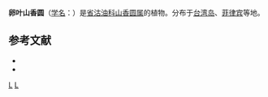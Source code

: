 {{Speciesbox
| genus = Turpinia
| species = ovalifolia
| authority = Elmer, 1908
| synonyms = 
* ''Turpinia lucida''
* ''Turpinia pachyphylla''
}}

'''卵叶山香圆'''（[[学名|学名]]：{{lang|la|''Turpinia ovalifolia''}}）是[[省沽油科|省沽油科]][[山香圆属|山香圆属]]的植物。分布于[[台湾岛|台湾岛]]、[[菲律宾|菲律宾]]等地。

== 参考文献 ==
<div class="references-small">
* {{cite web| url =http://www.bioinfo.cn/db05/KmzwSpecies.php?action=view&id=21400| title =卵叶山香圆| work =《中国高等植物数据库全库》| publisher =中国科学院微生物研究所| author =昆明植物研究所| accessdate =2009-02-25| deadurl =yes| archiveurl =https://web.archive.org/web/20160305052132/http://www.bioinfo.cn/db05/KmzwSpecies.php?action=view&id=21400| archivedate =2016-03-05}}
* {{TaiBNET| zh=羽叶山香圆 | id=204493 | binomial=Turpinia ovalifolia | authority=Elmer, 1908 | var= | accessdate=2013-01-24}}
</div>
{{Taxonbar|from=Q10910550}}

[[Category:山香圆属|L]]
[[Category:_1908年描述的植物|L]]